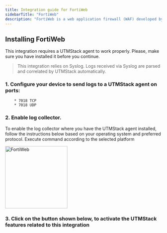 ```yaml
---
title: Integration guide for FortiWeb
sidebarTitle: "FortiWeb"
description: "FortiWeb is a web application firewall (WAF) developed by Fortinet. It provides protection for web applications against various types of attacks, including SQL injection, cross-site scripting (XSS), and other common web exploits."
---
```


## Installing FortiWeb

<Warning>
   This integration requires a UTMStack agent to work properly. Please, make sure you have installed it before you continue.
</Warning>

> This integration relies on Syslog. Logs received via Syslog are parsed and correlated by UTMStack automatically.


### 1. Configure your device to send logs to a UTMStack agent on ports:
        * 7018 TCP
        * 7018 UDP

### 2. Enable log collector.

<Note>
    To enable the log collector where you have the UTMStack agent installed, follow the instructions below based on your operating system and preferred protocol.
</Note>

<Tip>
    Execute command according to the selected platform
</Tip>

<img
  height="200"
  className="block rounded-xl"
  src="/images/integrations/fortiweb/step1.png"
  alt="FortiWeb"
/>

### 3. Click on the button shown below, to activate the UTMStack features related to this integration
